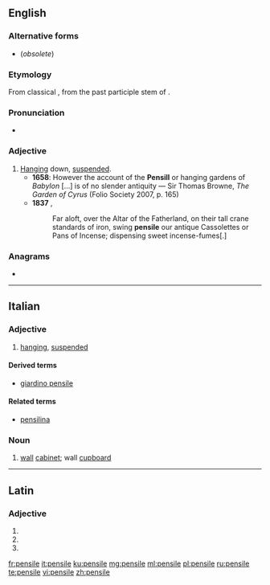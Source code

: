 ==English==

===Alternative forms===
* {{l|en|pensill}} (''obsolete'')

===Etymology===
From classical {{etyl|la|en}} {{m|la|pensilis}}, from the past participle stem of {{m|la|pendere||to hang}}.

===Pronunciation===
* {{IPA|/ˈpɛnsaɪl/|lang=en}}

===Adjective===
{{en-adj}}

# [[hanging|Hanging]] down, [[suspended]].
#* '''1658''': However the account of the '''Pensill''' or hanging gardens of ''Babylon'' [...] is of no slender antiquity — Sir Thomas Browne, ''The Garden of Cyrus'' (Folio Society 2007, p. 165)
#* '''1837''' {{w|Thomas Carlyle}}, ''{{w|The French Revolution: A History}}''
#*: Far aloft, over the Altar of the Fatherland, on their tall crane standards of iron, swing '''pensile''' our antique Cassolettes or Pans of Incense; dispensing sweet incense-fumes[.]

===Anagrams===
* {{l|en|sleep in}}

----

==Italian==

===Adjective===
{{it-adj|pensil|e|i}}

# [[hanging]], [[suspended]]

====Derived terms====
* [[giardino pensile]]

====Related terms====
* [[pensilina]]

===Noun===
{{it-noun|m}}

# [[wall]] [[cabinet]]; wall [[cupboard]]

----

==Latin==

===Adjective===
{{la-adj-form|pēnsile}}

# {{inflection of|pēnsilis||nom|n|s|lang=la}}
# {{inflection of|pēnsilis||acc|n|s|lang=la}}
# {{inflection of|pēnsilis||voc|n|s|lang=la}}

[[fr:pensile]]
[[it:pensile]]
[[ku:pensile]]
[[mg:pensile]]
[[ml:pensile]]
[[pl:pensile]]
[[ru:pensile]]
[[te:pensile]]
[[vi:pensile]]
[[zh:pensile]]
